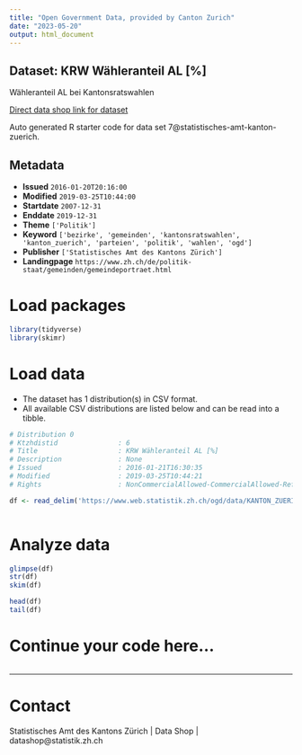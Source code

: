 ```yaml
---
title: "Open Government Data, provided by Canton Zurich"
date: "2023-05-20"
output: html_document
---
```


## Dataset: KRW Wähleranteil AL [%]

Wähleranteil AL bei Kantonsratswahlen

[Direct data shop link for dataset](https://www.zh.ch/de/politik-staat/opendata.zhweb-noredirect.zhweb-cache.html#/datasets/7@statistisches-amt-kanton-zuerich)

Auto generated R starter code for data set 7@statistisches-amt-kanton-zuerich.

## Metadata

- **Issued** `2016-01-20T20:16:00`
- **Modified** `2019-03-25T10:44:00`
- **Startdate** `2007-12-31`
- **Enddate** `2019-12-31`
- **Theme** `['Politik']`
- **Keyword** `['bezirke', 'gemeinden', 'kantonsratswahlen', 'kanton_zuerich', 'parteien', 'politik', 'wahlen', 'ogd']`
- **Publisher** `['Statistisches Amt des Kantons Zürich']`
- **Landingpage** `https://www.zh.ch/de/politik-staat/gemeinden/gemeindeportraet.html`


# Load packages

```r

library(tidyverse)
library(skimr)

```

# Load data

-   The dataset has 1 distribution(s) in CSV format.
-   All available CSV distributions are listed below and can be read into a tibble.

```r

# Distribution 0
# Ktzhdistid               : 6
# Title                    : KRW Wähleranteil AL [%]
# Description              : None
# Issued                   : 2016-01-21T16:30:35
# Modified                 : 2019-03-25T10:44:21
# Rights                   : NonCommercialAllowed-CommercialAllowed-ReferenceRequired

df <- read_delim('https://www.web.statistik.zh.ch/ogd/data/KANTON_ZUERICH_436.csv')



```

# Analyze data

```r

glimpse(df)
str(df)
skim(df)

head(df)
tail(df)

```

# Continue your code here...

```r

```

------------------------------------------------------------------------

# Contact

Statistisches Amt des Kantons Zürich | Data Shop | datashop@statistik.zh.ch
